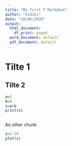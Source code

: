 ```yaml
---
title: "My first T Markdown"
author: "Sidiki"
date: "18/06/2020"
output:
  html_document:
    df_print: paged
  word_document: default
  pdf_document: default
---
```


# Tilte 1
## Tilte 2 

```r
a=3
b=8
s=a+b
print(s)
  
```

An other chunk
```r
z=1:10
plot(z)
```

